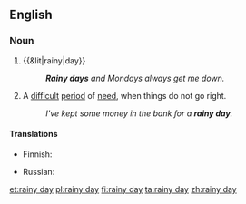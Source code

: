 ==English==

===Noun===
{{en-noun|sg=[[rainy]] [[day]]}}

# {{&lit|rainy|day}}
#: '''''Rainy days''' and Mondays always get me down.''
# {{idiomatic}} A [[difficult]] [[period]] of [[need]], when things do not go right.
#: ''I've kept some money in the bank for a '''rainy day'''.''

====Translations====
{{trans-top|difficult period of need}}
* Finnish: {{t|fi|sadepäivä}}
{{trans-mid}}
* Russian: {{t|ru|чёрный день}} <!--/black day/-->
{{trans-bottom}}

[[et:rainy day]]
[[pl:rainy day]]
[[fi:rainy day]]
[[ta:rainy day]]
[[zh:rainy day]]